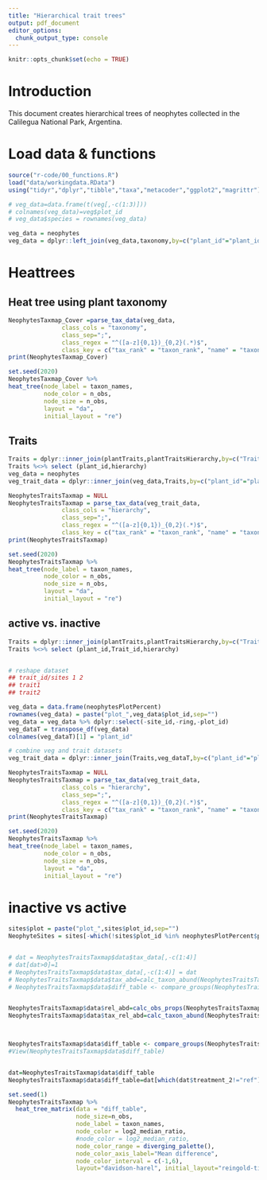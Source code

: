 ```yaml
---
title: "Hierarchical trait trees"
output: pdf_document
editor_options: 
  chunk_output_type: console
---
```


```r
knitr::opts_chunk$set(echo = TRUE)
```

# Introduction
This document creates hierarchical trees of neophytes collected in the Calilegua National Park, Argentina.

# Load data & functions
```r
source("r-code/00_functions.R")
load("data/workingdata.RData")
using("tidyr","dplyr","tibble","taxa","metacoder","ggplot2","magrittr")
```



```r
# veg_data=data.frame(t(veg[,-c(1:3)]))
# colnames(veg_data)=veg$plot_id
# veg_data$species = rownames(veg_data)

veg_data = neophytes
veg_data = dplyr::left_join(veg_data,taxonomy,by=c("plant_id"="plant_id"))

```




# Heattrees

## Heat tree using plant taxonomy
```r
NeophytesTaxmap_Cover =parse_tax_data(veg_data,
               class_cols = "taxonomy",
               class_sep=";",
               class_regex = "^([a-z]{0,1})_{0,2}(.*)$",
               class_key = c("tax_rank" = "taxon_rank", "name" = "taxon_name"))
print(NeophytesTaxmap_Cover)
```

```r
set.seed(2020) 
NeophytesTaxmap_Cover %>%
heat_tree(node_label = taxon_names,
          node_color = n_obs,
          node_size = n_obs,
          layout = "da",
          initial_layout = "re")
```



## Traits
```r
Traits = dplyr::inner_join(plantTraits,plantTraitsHierarchy,by=c("TraitName"="TraitName","Trait"="Trait","Trait_id"="Trait_id"))
Traits %<>% select (plant_id,hierarchy)
veg_data = neophytes
veg_trait_data = dplyr::inner_join(veg_data,Traits,by=c("plant_id"="plant_id"))
```

```r
NeophytesTraitsTaxmap = NULL
NeophytesTraitsTaxmap = parse_tax_data(veg_trait_data,
               class_cols = "hierarchy",
               class_sep=";",
               class_regex = "^([a-z]{0,1})_{0,2}(.*)$",
               class_key = c("tax_rank" = "taxon_rank", "name" = "taxon_name"))
print(NeophytesTraitsTaxmap)

set.seed(2020) 
NeophytesTraitsTaxmap %>%
heat_tree(node_label = taxon_names,
          node_color = n_obs,
          node_size = n_obs,
          layout = "da",
          initial_layout = "re")
```



## active vs. inactive
```r
Traits = dplyr::inner_join(plantTraits,plantTraitsHierarchy,by=c("TraitName"="TraitName","Trait"="Trait","Trait_id"="Trait_id"))
Traits %<>% select (plant_id,Trait_id,hierarchy)


# reshape dataset
## trait_id/sites 1 2
## trait1
## trait2

veg_data = data.frame(neophytesPlotPercent)
rownames(veg_data) = paste("plot_",veg_data$plot_id,sep="")
veg_data = veg_data %>% dplyr::select(-site_id,-ring,-plot_id)
veg_dataT = transpose_df(veg_data)
colnames(veg_dataT)[1] = "plant_id"

# combine veg and trait datasets
veg_trait_data = dplyr::inner_join(Traits,veg_dataT,by=c("plant_id"="plant_id"))
```

```r
NeophytesTraitsTaxmap = NULL
NeophytesTraitsTaxmap = parse_tax_data(veg_trait_data,
               class_cols = "hierarchy",
               class_sep=";",
               class_regex = "^([a-z]{0,1})_{0,2}(.*)$",
               class_key = c("tax_rank" = "taxon_rank", "name" = "taxon_name"))
print(NeophytesTraitsTaxmap)

set.seed(2020) 
NeophytesTraitsTaxmap %>%
heat_tree(node_label = taxon_names,
          node_color = n_obs,
          node_size = n_obs,
          layout = "da",
          initial_layout = "re")
```

# inactive vs active
```r
sites$plot = paste("plot_",sites$plot_id,sep="")
NeophyteSites = sites[-which(!sites$plot_id %in% neophytesPlotPercent$plot_id),]


# dat = NeophytesTraitsTaxmap$data$tax_data[,-c(1:4)]
# dat[dat>0]=1
# NeophytesTraitsTaxmap$data$tax_data[,-c(1:4)] = dat
# NeophytesTraitsTaxmap$data$tax_abd=calc_taxon_abund(NeophytesTraitsTaxmap,"tax_data")
# NeophytesTraitsTaxmap$data$diff_table <- compare_groups(NeophytesTraitsTaxmap,data="tax_abd", cols=NeophyteSites$plot,groups=NeophyteSites$activity)


NeophytesTraitsTaxmap$data$rel_abd=calc_obs_props(NeophytesTraitsTaxmap,"tax_data")
NeophytesTraitsTaxmap$data$tax_rel_abd=calc_taxon_abund(NeophytesTraitsTaxmap,"rel_abd")



NeophytesTraitsTaxmap$data$diff_table <- compare_groups(NeophytesTraitsTaxmap,data="tax_rel_abd", cols=NeophyteSites$plot,groups=NeophyteSites$ring)
#View(NeophytesTraitsTaxmap$data$diff_table)


dat=NeophytesTraitsTaxmap$data$diff_table
NeophytesTraitsTaxmap$data$diff_table=dat[which(dat$treatment_2!="ref"),]

set.seed(1)
NeophytesTraitsTaxmap %>%
  heat_tree_matrix(data = "diff_table",
                   node_size=n_obs,
                   node_label = taxon_names,
                   node_color = log2_median_ratio,
                   #node_color = log2_median_ratio,
                   node_color_range = diverging_palette(),
                   node_color_axis_label="Mean difference",
                   node_color_interval = c(-1,6),
                   layout="davidson-harel", initial_layout="reingold-tilford")
```

